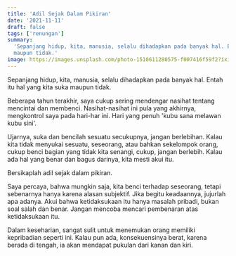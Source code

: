 ```yaml
---
title: 'Adil Sejak Dalam Pikiran'
date: '2021-11-11'
draft: false
tags: ['renungan']
summary:
  'Sepanjang hidup, kita, manusia, selalu dihadapkan pada banyak hal. Entah itu hal yang kita sukai,
  maupun tidak.'
image: https://images.unsplash.com/photo-1510611280575-f007416f59f2?ixid=MnwxMjA3fDB8MHxwaG90by1wYWdlfHx8fGVufDB8fHx8&ixlib=rb-1.2.1&fit=crop&auto=format
---
```


Sepanjang hidup, kita, manusia, selalu dihadapkan pada banyak hal. Entah itu hal yang kita suka
maupun tidak.

Beberapa tahun terakhir, saya cukup sering mendengar nasihat tentang mencintai dan membenci.
Nasihat-nasihat ini pula yang akhirnya, mengkontrol saya pada hari-har ini. Hari yang penuh 'kubu
sana melawan kubu sini'.

Ujarnya, suka dan bencilah sesuatu secukupnya, jangan berlebihan. Kalau kita tidak menyukai sesuatu,
seseorang, atau bahkan sekelompok orang, cukup benci bagian yang tidak kita senangi, cukup, jangan
berlebih. Kalau ada hal yang benar dan bagus darinya, kita mesti akui itu.

Bersikaplah adil sejak dalam pikiran.

Saya percaya, bahwa mungkin saja, kita benci terhadap seseorang, tetapi sebenarnya hanya karena
alasan subjektif. Jika begitu keadaannya, jujurlah apa adanya. Akui bahwa ketidaksukaan itu hanya
masalah pribadi, bukan soal salah dan benar. Jangan mencoba mencari pembenaran atas ketidaksukaan
itu.

Dalam keseharian, sangat sulit untuk menemukan orang memiliki kepribadian seperti ini. Kalau pun
ada, konsekuensinya berat, karena berada di tengah, ia akan mendapat pukulan dari kanan dan kiri.
